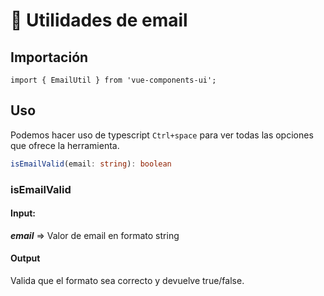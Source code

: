 
<Meta title="Utils/Email"/>

# 🧰 Utilidades de email

## Importación

`import { EmailUtil } from 'vue-components-ui';`

## Uso

Podemos hacer uso de typescript `Ctrl+space` para ver todas las opciones que ofrece la herramienta.

```ts
isEmailValid(email: string): boolean
```

### isEmailValid

#### Input:

***email*** => Valor de email en formato string

#### Output

Valida que el formato sea correcto y devuelve true/false.